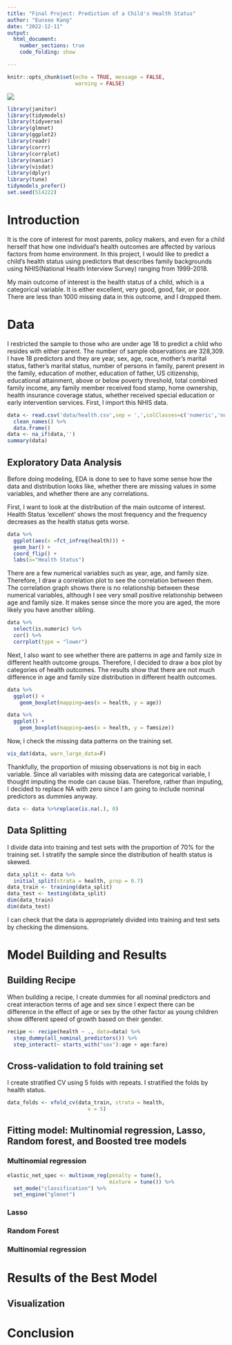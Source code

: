 ```yaml
---
title: "Final Project: Prediction of a Child's Health Status"
author: "Eunseo Kang"
date: "2022-12-11"
output: 
  html_document:
    number_sections: true
    code_folding: show

---
```


```r
knitr::opts_chunk$set(echo = TRUE, message = FALSE,
                      warning = FALSE)
```

![](image.png)

```r
library(janitor)
library(tidymodels)
library(tidyverse)
library(glmnet)
library(ggplot2)
library(readr)
library(corrr)
library(corrplot)
library(naniar)
library(visdat)
library(dplyr)
library(tune)
tidymodels_prefer()
set.seed(514222)
```
# Introduction

It is the core of interest for most parents, policy makers, and even for a child herself that how one individual's health outcomes are affected by various factors from home environment. In this project, I would like to predict a child's health status using predictors that describes family backgrounds using NHIS(National Health Interview Survey) ranging from 1999-2018.  

My main outcome of interest is the health status of a child, which is a categorical variable. It is either excellent, very good, good, fair, or poor. There are less than 1000 missing data in this outcome, and I dropped them. 

# Data 

I restricted the sample to those who are under age 18 to predict a child who resides with either parent. The number of sample observations are 328,309. I have 18 predictors and they are year, sex, age, race, mother's marital status, father's marital status, number of persons in family, parent present in the family, education of mother, education of father, US citizenship, educational attainment, above or below poverty threshold, total combined family income, any family member received food stamp, home ownership, health insurance coverage status, whether received special education or early intervention services. First, I import this NHIS data.

```r
data <- read.csv('data/health.csv',sep = ',',colClasses=c('numeric','numeric','factor','numeric','factor','factor','factor','factor','factor','factor','factor', 'factor', 'factor','factor','factor','factor','factor','factor','factor'), na.strings = "NA") %>% 
  clean_names() %>% 
  data.frame()
data <- na_if(data,'')
summary(data)
```

## Exploratory Data Analysis
Before doing modeling, EDA is done to see to have some sense how the data and distribution looks like, whether there are missing values in some variables, and whether there are any correlations.

First, I want to look at the distribution of the main outcome of interest. Health Status 'excellent' shows the most frequency and the frequency decreases as the health status gets worse. 

```r
data %>% 
  ggplot(aes(x =fct_infreq(health))) +
  geom_bar() +
  coord_flip() +
  labs(x="Health Status")
```

There are a few numerical variables such as year, age, and family size. Therefore, I draw a correlation plot to see the correlation between them. The correlation graph shows there is no relationship between these numerical variables, although I see very small positive relationship between age and family size. It makes sense since the more you are aged, the more likely you have another sibling. 
```r
data %>% 
  select(is.numeric) %>% 
  cor() %>% 
  corrplot(type = "lower")
```

Next, I also want to see whether there are patterns in age and family size in different health outcome groups. Therefore, I decided to draw a box plot by categories of health outcomes. The results show that there are not much difference in age and family size distribution in different health outcomes.

```r
data %>%
  ggplot() + 
    geom_boxplot(mapping=aes(x = health, y = age))

data %>%
  ggplot() + 
    geom_boxplot(mapping=aes(x = health, y = famsize))
```

Now, I check the missing data patterns on the training set.
```r
vis_dat(data, warn_large_data=F)
```

Thankfully, the proportion of missing observations is not big in each variable. Since all variables with missing data are categorical variable, I thought imputing the mode can cause bias. Therefore, rather than imputing, I decided to replace NA with zero since I am going to include nominal predictors as dummies anyway. 

```r
data <- data %>%replace(is.na(.), 0)
```

## Data Splitting

I divide data into training and test sets with the proportion of 70% for the training set. I stratify the sample since the distribution of health status is skewed.

```r
data_split <- data %>% 
  initial_split(strata = health, prop = 0.7)
data_train <- training(data_split)
data_test <- testing(data_split)
dim(data_train)
dim(data_test)
```

I can check that the data is appropriately divided into training and test sets by checking the dimensions.

# Model Building and Results

## Building Recipe

When building a recipe, I create dummies for all nominal predictors and creat interaction terms of age and sex since I expect there can be difference in the effect of age or sex by the other factor as young children show different speed of growth based on their gender. 
```r
recipe <- recipe(health ~ ., data=data) %>% 
  step_dummy(all_nominal_predictors()) %>% 
  step_interact(~ starts_with("sex"):age + age:fare)
```

## Cross-validation to fold training set

I create stratified CV using 5 folds with repeats. I stratified the folds by health status.
```r
data_folds <- vfold_cv(data_train, strata = health, 
                          v = 5)
```

## Fitting model: Multinomial regression, Lasso, Random forest, and Boosted tree models

### Multinomial regression

```r
elastic_net_spec <- multinom_reg(penalty = tune(), 
                                 mixture = tune()) %>% 
  set_mode("classification") %>% 
  set_engine("glmnet")
```

### Lasso


### Random Forest

### Multinomial regression
# Results of the Best Model

## Visualization

# Conclusion

